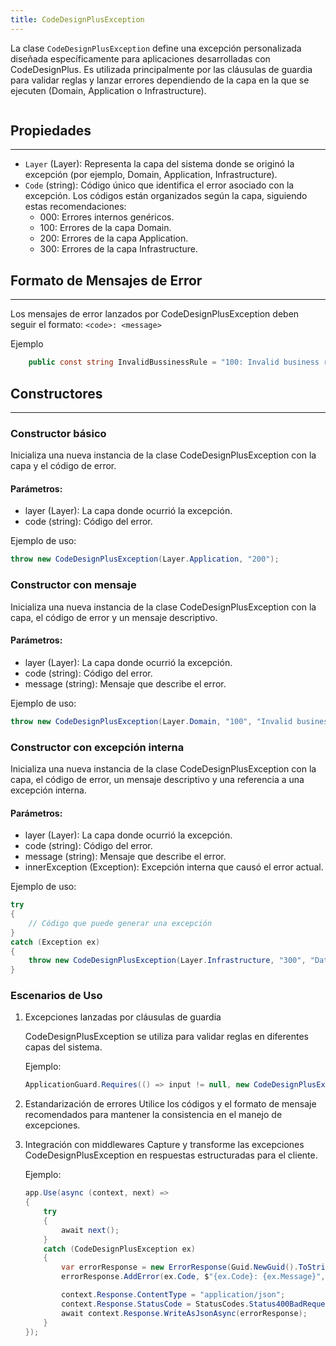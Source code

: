```yaml
---
title: CodeDesignPlusException
---
```


La clase `CodeDesignPlusException` define una excepción personalizada diseñada específicamente para aplicaciones desarrolladas con CodeDesignPlus. Es utilizada principalmente por las cláusulas de guardia para validar reglas y lanzar errores dependiendo de la capa en la que se ejecuten (Domain, Application o Infrastructure).

```csharp url="packages/CodeDesignPlus.Net.Exceptions/src/CodeDesignPlus.Net.Exceptions/CodeDesignPlusException.cs"
```

## Propiedades
---
- `Layer` (Layer): Representa la capa del sistema donde se originó la excepción (por ejemplo, Domain, Application, Infrastructure).
- `Code` (string): Código único que identifica el error asociado con la excepción. Los códigos están organizados según la capa, siguiendo estas recomendaciones:
    - 000: Errores internos genéricos.
    - 100: Errores de la capa Domain.
    - 200: Errores de la capa Application.
    - 300: Errores de la capa Infrastructure.

## Formato de Mensajes de Error
---
Los mensajes de error lanzados por CodeDesignPlusException deben seguir el formato: `<code>: <message>`

Ejemplo
```csharp
    public const string InvalidBussinessRule = "100: Invalid business rule."
```

## Constructores
---

### Constructor básico
Inicializa una nueva instancia de la clase CodeDesignPlusException con la capa y el código de error.

#### Parámetros:

- layer (Layer): La capa donde ocurrió la excepción.
- code (string): Código del error.

Ejemplo de uso:

```csharp
throw new CodeDesignPlusException(Layer.Application, "200");
```

### Constructor con mensaje

Inicializa una nueva instancia de la clase CodeDesignPlusException con la capa, el código de error y un mensaje descriptivo.

#### Parámetros:

- layer (Layer): La capa donde ocurrió la excepción.
- code (string): Código del error.
- message (string): Mensaje que describe el error.

Ejemplo de uso:

```csharp
throw new CodeDesignPlusException(Layer.Domain, "100", "Invalid business rule.");
```

### Constructor con excepción interna
Inicializa una nueva instancia de la clase CodeDesignPlusException con la capa, el código de error, un mensaje descriptivo y una referencia a una excepción interna.

#### Parámetros:

- layer (Layer): La capa donde ocurrió la excepción.
- code (string): Código del error.
- message (string): Mensaje que describe el error.
- innerException (Exception): Excepción interna que causó el error actual.

Ejemplo de uso:

```csharp
try
{
    // Código que puede generar una excepción
}
catch (Exception ex)
{
    throw new CodeDesignPlusException(Layer.Infrastructure, "300", "Database connection failed.", ex);
}
```

### Escenarios de Uso
1. Excepciones lanzadas por cláusulas de guardia

    CodeDesignPlusException se utiliza para validar reglas en diferentes capas del sistema.

    Ejemplo:

    ```csharp
    ApplicationGuard.Requires(() => input != null, new CodeDesignPlusException(Layer.Application, "200", "Input cannot be null."));
    ```

2. Estandarización de errores
    Utilice los códigos y el formato de mensaje recomendados para mantener la consistencia en el manejo de excepciones.

3. Integración con middlewares
    Capture y transforme las excepciones CodeDesignPlusException en respuestas estructuradas para el cliente.

    Ejemplo:

    ```csharp
    app.Use(async (context, next) =>
    {
        try
        {
            await next();
        }
        catch (CodeDesignPlusException ex)
        {
            var errorResponse = new ErrorResponse(Guid.NewGuid().ToString(), ex.Layer);
            errorResponse.AddError(ex.Code, $"{ex.Code}: {ex.Message}", string.Empty);

            context.Response.ContentType = "application/json";
            context.Response.StatusCode = StatusCodes.Status400BadRequest;
            await context.Response.WriteAsJsonAsync(errorResponse);
        }
    });
    ```